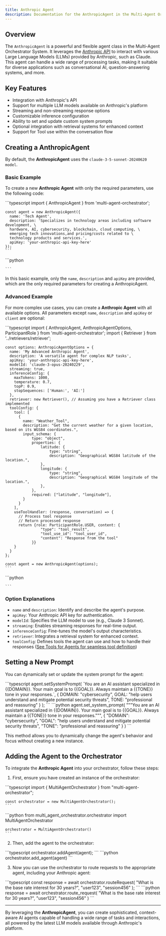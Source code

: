 ```yaml
---
title: Anthropic Agent
description: Documentation for the AnthropicAgent in the Multi-Agent Orchestrator
---
```

## Overview

The `AnthropicAgent` is a powerful and flexible agent class in the Multi-Agent Orchestrator System.
It leverages the [Anthropic API](https://docs.anthropic.com/en/api/getting-started) to interact with various Large Language Models (LLMs) provided by Anthropic, such as Claude.
This agent can handle a wide range of processing tasks, making it suitable for diverse applications such as conversational AI, question-answering systems, and more.

## Key Features

- Integration with Anthropic's API
- Support for multiple LLM models available on Anthropic's platform
- Streaming and non-streaming response options
- Customizable inference configuration
- Ability to set and update custom system prompts
- Optional integration with retrieval systems for enhanced context
- Support for Tool use within the conversation flow

## Creating a AnthropicAgent

By default, the **AnthropicAgent** uses the `claude-3-5-sonnet-20240620 model`.

### Basic Example

To create a new **Anthropic Agent** with only the required parameters, use the following code:


<Tabs syncKey="runtime">
  <TabItem label="TypeScript" icon="seti:typescript" color="blue">
    ```typescript
    import { AnthropicAgent } from 'multi-agent-orchestrator';

    const agent = new AnthropicAgent({
      name: 'Tech Agent',
      description: 'Specializes in technology areas including software development, \
      hardware, AI, cybersecurity, blockchain, cloud computing, \
      emerging tech innovations,and pricing/costs related to \
      technology products and services.',
      apiKey: 'your-anthropic-api-key-here'
    });
    ```
  </TabItem>
  <TabItem label="Python" icon="seti:python">
    ```python

    ```
  </TabItem>
</Tabs>

In this basic example, only the `name`, `description` and `apiKey` are provided, which are the only required parameters for creating a AnthropicAgent.

### Advanced Example

For more complex use cases, you can create a **Anthropic Agent** with all available options. All parameters except `name`, `description` and `apiKey` or `client` are optional:

<Tabs syncKey="runtime">
  <TabItem label="TypeScript" icon="seti:typescript" color="blue">
    ```typescript
    import { AnthropicAgent, AnthropicAgentOptions, ParticipantRole } from 'multi-agent-orchestrator';
    import { Retriever } from '../retrievers/retriever';

    const options: AnthropicAgentOptions = {
      name: 'My Advanced Anthropic Agent',
      description: 'A versatile agent for complex NLP tasks',
      apiKey: 'your-anthropic-api-key-here',
      modelId: 'claude-3-opus-20240229',
      streaming: true,
      inferenceConfig: {
        maxTokens: 1000,
        temperature: 0.7,
        topP: 0.9,
        stopSequences: ['Human:', 'AI:']
      },
      retriever: new Retriever(), // Assuming you have a Retriever class implemented
      toolConfig: {
        tool: [
          {
            name: "Weather_Tool",
            description: "Get the current weather for a given location, based on its WGS84 coordinates.",
            input_schema: {
                type: "object",
                properties: {
                    latitude: {
                        type: "string",
                        description: "Geographical WGS84 latitude of the location.",
                    },
                    longitude: {
                        type: "string",
                        description: "Geographical WGS84 longitude of the location.",
                    },
                },
                required: ["latitude", "longitude"],
            }
          }
        ],
        useToolHandler: (response, conversation) => {
          // Process tool response
          // Return processed response
          return {role: ParticipantRole.USER, content: {
                    "type": "tool_result",
                    "tool_use_id": "tool_user_id",
                    "content": "Response from the tool"
                }}
        }
      }
    };

    const agent = new AnthropicAgent(options);
    ```
  </TabItem>
  <TabItem label="Python" icon="seti:python">
    ```python

    ```
  </TabItem>
</Tabs>

### Option Explanations

- `name` and `description`: Identify and describe the agent's purpose.
- `apiKey`: Your Anthropic API key for authentication.
- `modelId`: Specifies the LLM model to use (e.g., Claude 3 Sonnet).
- `streaming`: Enables streaming responses for real-time output.
- `inferenceConfig`: Fine-tunes the model's output characteristics.
- `retriever`: Integrates a retrieval system for enhanced context.
- `toolConfig`: Defines tools the agent can use and how to handle their responses ([See Tools for Agents for seamless tool definition](/multi-agent-orchestrator/agents/tools))

## Setting a New Prompt

You can dynamically set or update the system prompt for the agent:

<Tabs syncKey="runtime">
  <TabItem label="TypeScript" icon="seti:typescript" color="blue">
    ```typescript
    agent.setSystemPrompt(
      `You are an AI assistant specialized in {{DOMAIN}}.
       Your main goal is to {{GOAL}}.
       Always maintain a {{TONE}} tone in your responses.`,
      {
        DOMAIN: "cybersecurity",
        GOAL: "help users understand and mitigate potential security threats",
        TONE: "professional and reassuring"
      }
    );
    ```
  </TabItem>
  <TabItem label="Python" icon="seti:python">
    ```python
    agent.set_system_prompt(
        """You are an AI assistant specialized in {{DOMAIN}}.
           Your main goal is to {{GOAL}}.
           Always maintain a {{TONE}} tone in your responses.""",
        {
            "DOMAIN": "cybersecurity",
            "GOAL": "help users understand and mitigate potential security threats",
            "TONE": "professional and reassuring"
        }
    )
    ```
  </TabItem>
</Tabs>

This method allows you to dynamically change the agent's behavior and focus without creating a new instance.

## Adding the Agent to the Orchestrator

To integrate the **Anthropic Agent** into your orchestrator, follow these steps:

1. First, ensure you have created an instance of the orchestrator:

<Tabs syncKey="runtime">
  <TabItem label="TypeScript" icon="seti:typescript" color="blue">
    ```typescript
    import { MultiAgentOrchestrator } from "multi-agent-orchestrator";

    const orchestrator = new MultiAgentOrchestrator();
    ```
  </TabItem>
  <TabItem label="Python" icon="seti:python">
    ```python
    from multi_agent_orchestrator.orchestrator import MultiAgentOrchestrator

    orchestrator = MultiAgentOrchestrator()
    ```
  </TabItem>
</Tabs>

2. Then, add the agent to the orchestrator:

<Tabs syncKey="runtime">
  <TabItem label="TypeScript" icon="seti:typescript" color="blue">
    ```typescript
    orchestrator.addAgent(agent);
    ```
  </TabItem>
  <TabItem label="Python" icon="seti:python">
    ```python
    orchestrator.add_agent(agent)
    ```
  </TabItem>
</Tabs>

3. Now you can use the orchestrator to route requests to the appropriate agent, including your Anthropic agent:

<Tabs syncKey="runtime">
  <TabItem label="TypeScript" icon="seti:typescript" color="blue">
    ```typescript
    const response = await orchestrator.routeRequest(
      "What is the base rate interest for 30 years?",
      "user123",
      "session456"
    );
    ```
  </TabItem>
  <TabItem label="Python" icon="seti:python">
    ```python
    response = await orchestrator.route_request(
        "What is the base rate interest for 30 years?",
        "user123",
        "session456"
    )
    ```
  </TabItem>
</Tabs>

---

By leveraging the **AnthropicAgent**, you can create sophisticated, context-aware AI agents capable of handling a wide range of tasks and interactions, all powered by the latest LLM models available through Anthropic's platform.